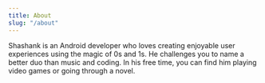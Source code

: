 ```yaml
---
title: About
slug: "/about"
---
```



Shashank is an Android developer who loves creating enjoyable user experiences using the magic of 0s and 1s. He challenges you to name a better duo than music and coding. In his free time, you can find him playing video games or going through a novel.